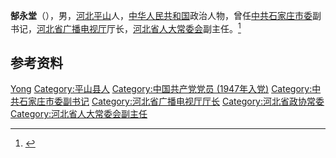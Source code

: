 '''郜永堂'''（{{bd|1931年|||}}），男，[[河北|河北]][[平山|平山]]人，[[中华人民共和国|中华人民共和国]]政治人物，曾任[[中共石家庄市委|中共石家庄市委]]副书记，[[河北省广播电视厅|河北省广播电视厅]]厅长，[[河北省人大常委会|河北省人大常委会]]副主任。<ref>{{Cite book|title=中华人民共和国职官志|author=何虎生, 李耀东, 向常福主编|publisher=中国社会出版社|year=2003|isbn=9787800883934|location=北京|pages=}}</ref>

== 参考资料 ==
{{reflist}}

{{中国人物小作品}}

{{Authority control}}
{{DEFAULTSORT:Gao郜}}
[[Category:郜姓|Yong]]
[[Category:平山县人|Category:平山县人]]
[[Category:中国共产党党员_(1947年入党)|Category:中国共产党党员 (1947年入党)]]
[[Category:中共石家庄市委副书记|Category:中共石家庄市委副书记]]
[[Category:河北省广播电视厅厅长|Category:河北省广播电视厅厅长]]
[[Category:河北省政协常委|Category:河北省政协常委]]
[[Category:河北省人大常委会副主任|Category:河北省人大常委会副主任]]
